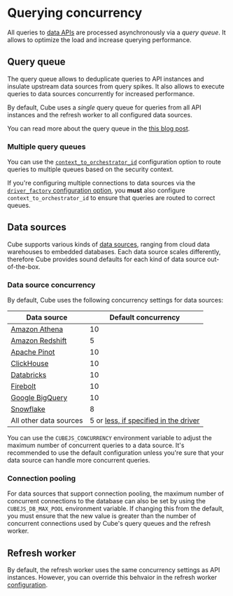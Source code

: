 # Querying concurrency

All queries to [data APIs][ref-data-apis] are processed asynchronously via a _query
queue_. It allows to optimize the load and increase querying performance.

## Query queue

The query queue allows to deduplicate queries to API instances and insulate upstream
data sources from query spikes. It also allows to execute queries to data sources
concurrently for increased performance.

By default, Cube uses a _single_ query queue for queries from all API instances and
the refresh worker to all configured data sources.

<ReferenceBox>

You can read more about the query queue in the [this blog post](https://cube.dev/blog/how-you-win-by-using-cube-store-part-1#query-queue-in-cube).

</ReferenceBox>

### Multiple query queues

You can use the [`context_to_orchestrator_id`][ref-context-to-orchestrator-id]
configuration option to route queries to multiple queues based on the security
context.

<WarningBox>

If you're configuring multiple connections to data sources via the [`driver_factory`
configuration option][ref-driver-factory], you __must__ also configure
`context_to_orchestrator_id` to ensure that queries are routed to correct queues.

</WarningBox>

## Data sources

Cube supports various kinds of [data sources][ref-data-sources], ranging from cloud
data warehouses to embedded databases. Each data source scales differently,
therefore Cube provides sound defaults for each kind of data source out-of-the-box.

### Data source concurrency

By default, Cube uses the following concurrency settings for data sources:

| Data source | Default concurrency |
| --- | --- |
| [Amazon Athena][ref-athena] | 10 |
| [Amazon Redshift][ref-redshift] | 5 |
| [Apache Pinot][ref-pinot] | 10 |
| [ClickHouse][ref-clickhouse] | 10 |
| [Databricks][ref-databricks] | 10 |
| [Firebolt][ref-firebolt] | 10 |
| [Google BigQuery][ref-bigquery] | 10 |
| [Snowflake][ref-snowflake] | 8 |
| All other data sources | 5 or [less, if specified in the driver][link-github-data-source-concurrency] |

You can use the `CUBEJS_CONCURRENCY` environment variable to adjust the maximum
number of concurrent queries to a data source. It's recommended to use the default
configuration unless you're sure that your data source can handle more concurrent
queries.

### Connection pooling

For data sources that support connection pooling, the maximum number of concurrent
connections to the database can also be set by using the `CUBEJS_DB_MAX_POOL`
environment variable. If changing this from the default, you must ensure that the
new value is greater than the number of concurrent connections used by Cube's query
queues and the refresh worker.

## Refresh worker

By default, the refresh worker uses the same concurrency settings as API instances.
However, you can override this behvaior in the refresh worker
[configuration][ref-preagg-refresh].


[ref-data-apis]: /product/apis-integrations
[ref-data-sources]: /product/configuration/data-sources
[ref-context-to-orchestrator-id]: /product/configuration/reference/config#context_to_orchestrator_id
[ref-driver-factory]: /product/configuration/reference/config#driver_factory
[ref-preagg-refresh]: /product/caching/refreshing-pre-aggregations#configuration
[ref-athena]: /product/configuration/data-sources/aws-athena
[ref-clickhouse]: /product/configuration/data-sources/clickhouse
[ref-databricks]: /product/configuration/data-sources/databricks-jdbc
[ref-firebolt]: /product/configuration/data-sources/firebolt
[ref-pinot]: /product/configuration/data-sources/pinot
[ref-redshift]: /product/configuration/data-sources/aws-redshift
[ref-snowflake]: /product/configuration/data-sources/snowflake
[ref-bigquery]: /product/configuration/data-sources/google-bigquery
[link-github-data-source-concurrency]: https://github.com/search?q=repo%3Acube-js%2Fcube+getDefaultConcurrency+path%3Apackages%2Fcubejs-&type=code